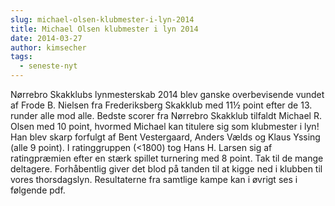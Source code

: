 ```yaml
---
slug: michael-olsen-klubmester-i-lyn-2014
title: Michael Olsen klubmester i lyn 2014
date: 2014-03-27
author: kimsecher
tags:
  - seneste-nyt
---
```

Nørrebro Skakklubs lynmesterskab 2014 blev ganske overbevisende vundet af Frode B. Nielsen fra Frederiksberg Skakklub med 11½ point efter de 13. runder alle mod alle. Bedste scorer fra Nørrebro Skakklub tilfaldt Michael R. Olsen med 10 point, hvormed Michael kan titulere sig som klubmester i lyn! Han blev skarp forfulgt af Bent Vestergaard, Anders Vælds og Klaus Yssing (alle 9 point). I ratinggruppen (&lt;1800) tog Hans H. Larsen sig af ratingpræmien efter en stærk spillet turnering med 8 point.
Tak til de mange deltagere. Forhåbentlig giver det blod på tanden til at kigge ned i klubben til vores thorsdagslyn. Resultaterne fra samtlige kampe kan i øvrigt ses i følgende pdf.
<a className="pdfppt-link" title="" href="https://nbskak.dk/wp-content/uploads/2014/03/Nørrebro-Åbne-Lynmesterskab-2014.pdf"><img alt="" src="https://nbskak.dk/wp-content/plugins/pdf-ppt-viewer/icon_pdf.gif" /></a>
